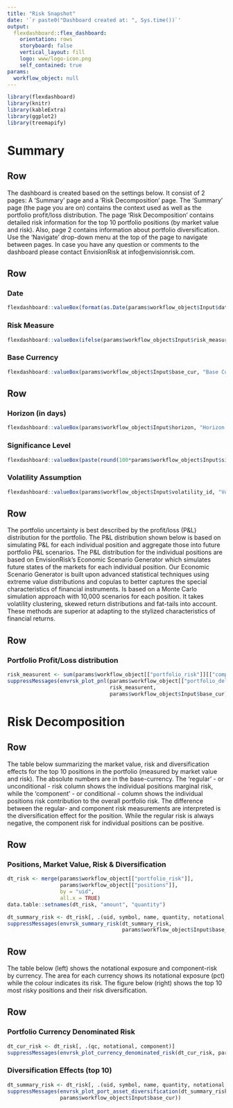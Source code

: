 ```yaml
---
title: "Risk Snapshot"
date: '`r paste0("Dashboard created at: ", Sys.time())`'
output: 
  flexdashboard::flex_dashboard:
    orientation: rows
    storyboard: false
    vertical_layout: fill
    logo: www/logo-icon.png
    self_contained: true
params: 
  workflow_object: null
---
```


```r
library(flexdashboard)
library(knitr)
library(kableExtra)
library(ggplot2)
library(treemapify)
```
<script>
$('.navbar-logo').wrap('<a href="https://www.envisionrisk.com" target=_blank>');
</script>


<style>
.navbar, [data-toggle=tab], .navbar-brand  {   background-color:#AEC0C9;   border-color:black;   color:white; }

.navbar-logo img {
    position: absolute;
    right: 0px;
}

.navbar-inverse .navbar-nav > li > a:hover,
.navbar-inverse .navbar-nav > li > a:focus {
    background-color: #27647B;
    color: white;
}
.navbar-inverse .navbar-nav > .active > a,
.navbar-inverse .navbar-nav > .active > a:hover,
.navbar-inverse .navbar-nav > .active > a:focus {
  color: white;
  background-color: #27647B;
}
.navbar-inverse .navbar-toggle:hover,
.navbar-inverse .navbar-toggle:focus {
  background-color: #27647B;
}
.navbar-inverse .navbar-collapse,
.navbar-inverse .navbar-form {
  border-color: #27647B;
}
</style>

Summary {data-navmenu="Navigate"}
=====================================  

Row {data-height=50}
-------------------------------------

The dashboard is created based on the settings below. It consist of 2 pages: A 'Summary' page and a 'Risk Decomposition' page. The 'Summary' page (the page you are on) contains the context used as well as the portfolio profit/loss distribution. The page 'Risk Decomposition' contains detailed risk information for the top 10 portfolio positions (by market value and risk). Also, page 2 contains information about portfolio diversification. Use the 'Navigate' drop-down menu at the top of the page to navigate between pages. In case you have any question or comments to the dashboard please contact EnvisionRisk at info@envisionrisk.com.

Row {data-height=50}
-------------------------------------

### Date

```r
flexdashboard::valueBox(format(as.Date(params$workflow_object$Input$date), format="%B %d %Y"), "Date (of prediction)", icon = "fas fa-calendar-check", color = get_color_classic_trustworthy()[1])
```

### Risk Measure

```r
flexdashboard::valueBox(ifelse(params$workflow_object$Input$risk_measure == "ES", "Expected Shortfall", "Value-at-Risk"), "Risk Measure", icon = "fas fa-eye", color = get_color_classic_trustworthy()[2])
```

### Base Currency

```r
flexdashboard::valueBox(params$workflow_object$Input$base_cur, "Base Currency", icon = "fas fa-money-bill", color = get_color_classic_trustworthy()[3])
```

Row {data-height=50}
-------------------------------------

### Horizon (in days)

```r
flexdashboard::valueBox(params$workflow_object$Input$horizon, "Horizon (in days)", icon = "fas fa-binoculars", color = get_color_classic_trustworthy()[4])
```

### Significance Level

```r
flexdashboard::valueBox(paste(round(100*params$workflow_object$Input$signif_level, 1), "%", sep=""), "Significance Level", icon = "fas fa-crosshairs", color = get_color_classic_trustworthy()[5])
```

### Volatility Assumption

```r
flexdashboard::valueBox(params$workflow_object$Input$volatility_id, "Volatility Assumption (for the prediction)", icon = "fas fa-cogs", color = get_color_classic_trustworthy()[1])
```

Row {data-height=50}
-------------------------------------

The portfolio uncertainty is best described by the profit/loss (P&L) distribution for the portfolio. The P&L distribution shown below is based on simulating P&L for each individual position and aggregate those into future portfolio P&L scenarios. The P&L distribution for the individual positions are based on EnvisionRisk’s Economic Scenario Generator which simulates future states of the markets for each individual position. Our Economic Scenario Generator is built upon advanced statistical techniques using extreme value distributions and copulas to better captures the special characteristics of financial instruments. Is based on a Monte Carlo simulation approach with 10,000 scenarios for each position. It takes volatility clustering, skewed return distributions and fat-tails into account. These methods are superior at adapting to the stylized characteristics of financial returns. 
  

Row {data-height=750}
-------------------------------------

### Portfolio Profit/Loss distribution

```r
risk_measurent <- sum(params$workflow_object[["portfolio_risk"]][["component"]])
suppressMessages(envrsk_plot_pnl(params$workflow_object[["portfolio_delta_vector"]], 
                                 risk_measurent, 
                                 params$workflow_object$Input$base_cur))
```   

Risk Decomposition {data-orientation=rows, data-navmenu="Navigate"}
=====================================     

Row {data-height=50}
-------------------------------------

The table below summarizing the market value, risk and diversification effects for the top 10 positions in the portfolio (measured by market value and risk). The absolute numbers are in the base-currency. The 'regular' - or unconditional - risk column shows the individual positions marginal risk, while the 'component' - or conditional - column shows the individual positions risk contribution to the overall portfolio risk. The difference between the regular- and component risk measurements are interpreted is the diversification effect for the position. While the regular risk is always negative, the component risk for individual positions can be positive.    


Row {data-height=300}
-------------------------------------

### Positions, Market Value, Risk & Diversification

```r
dt_risk <- merge(params$workflow_object[["portfolio_risk"]], 
                 params$workflow_object[["positions"]], 
                 by = "uid", 
                 all.x = TRUE)
data.table::setnames(dt_risk, "amount", "quantity")
```

```r
dt_summary_risk <- dt_risk[, .(uid, symbol, name, quantity, notational, market_value, regular, component)]
suppressMessages(envrsk_summary_risk(dt_summary_risk,
                                     params$workflow_object$Input$base_cur))
```

Row {data-height=50}
-------------------------------------

The table below (left) shows the notational exposure and component-risk by currency. The area for each currency shows its notational exposure (pct) while the colour indicates its risk. The figure below (right) shows the top 10 most risky positions and their risk diversification.

Row {data-height=550}
-------------------------------------

### Portfolio Currency Denominated Risk

```r
dt_cur_risk <- dt_risk[, .(qc, notational, component)]
suppressMessages(envrsk_plot_currency_denominated_risk(dt_cur_risk, params$workflow_object$Input$base_cur))
```   

### Diversification Effects (top 10)

```r
dt_summary_risk <- dt_risk[, .(uid, symbol, name, quantity, notational, market_value, regular, component)]
suppressMessages(envrsk_plot_port_asset_diversification(dt_summary_risk,
                 params$workflow_object$Input$base_cur))
```
